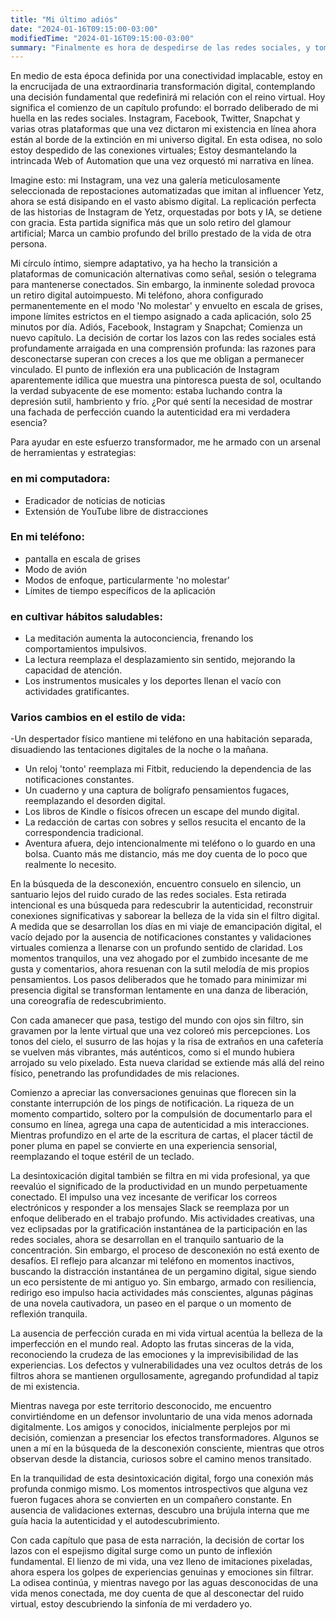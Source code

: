 ```yaml
---
title: "Mi último adiós"
date: "2024-01-16T09:15:00-03:00"
modifiedTime: "2024-01-16T09:15:00-03:00"
summary: "Finalmente es hora de despedirse de las redes sociales, y tomó un tiempo."
---
```


En medio de esta época definida por una conectividad implacable, estoy en la encrucijada de una extraordinaria transformación digital, contemplando una decisión fundamental que redefinirá mi relación con el reino virtual. Hoy significa el comienzo de un capítulo profundo: el borrado deliberado de mi huella en las redes sociales. Instagram, Facebook, Twitter, Snapchat y varias otras plataformas que una vez dictaron mi existencia en línea ahora están al borde de la extinción en mi universo digital. En esta odisea, no solo estoy despedido de las conexiones virtuales; Estoy desmantelando la intrincada Web of Automation que una vez orquestó mi narrativa en línea.

Imagine esto: mi Instagram, una vez una galería meticulosamente seleccionada de repostaciones automatizadas que imitan al influencer Yetz, ahora se está disipando en el vasto abismo digital. La replicación perfecta de las historias de Instagram de Yetz, orquestadas por bots y IA, se detiene con gracia. Esta partida significa más que un solo retiro del glamour artificial; Marca un cambio profundo del brillo prestado de la vida de otra persona.

Mi círculo íntimo, siempre adaptativo, ya ha hecho la transición a plataformas de comunicación alternativas como señal, sesión o telegrama para mantenerse conectados. Sin embargo, la inminente soledad provoca un retiro digital autoimpuesto. Mi teléfono, ahora configurado permanentemente en el modo 'No molestar' y envuelto en escala de grises, impone límites estrictos en el tiempo asignado a cada aplicación, solo 25 minutos por día. Adiós, Facebook, Instagram y Snapchat; Comienza un nuevo capítulo.
La decisión de cortar los lazos con las redes sociales está profundamente arraigada en una comprensión profunda: las razones para desconectarse superan con creces a los que me obligan a permanecer vinculado. El punto de inflexión era una publicación de Instagram aparentemente idílica que muestra una pintoresca puesta de sol, ocultando la verdad subyacente de ese momento: estaba luchando contra la depresión sutil, hambriento y frío. ¿Por qué sentí la necesidad de mostrar una fachada de perfección cuando la autenticidad era mi verdadera esencia?

Para ayudar en este esfuerzo transformador, me he armado con un arsenal de herramientas y estrategias:

### en mi computadora:
- Eradicador de noticias de noticias
- Extensión de YouTube libre de distracciones

### En mi teléfono:
- pantalla en escala de grises
- Modo de avión
- Modos de enfoque, particularmente 'no molestar'
- Límites de tiempo específicos de la aplicación

### en cultivar hábitos saludables:
- La meditación aumenta la autoconciencia, frenando los comportamientos impulsivos.
- La lectura reemplaza el desplazamiento sin sentido, mejorando la capacidad de atención.
- Los instrumentos musicales y los deportes llenan el vacío con actividades gratificantes.

### Varios cambios en el estilo de vida:
-Un despertador físico mantiene mi teléfono en una habitación separada, disuadiendo las tentaciones digitales de la noche o la mañana.
- Un reloj 'tonto' reemplaza mi Fitbit, reduciendo la dependencia de las notificaciones constantes.
- Un cuaderno y una captura de bolígrafo pensamientos fugaces, reemplazando el desorden digital.
- Los libros de Kindle o físicos ofrecen un escape del mundo digital.
- La redacción de cartas con sobres y sellos resucita el encanto de la correspondencia tradicional.
- Aventura afuera, dejo intencionalmente mi teléfono o lo guardo en una bolsa. Cuanto más me distancio, más me doy cuenta de lo poco que realmente lo necesito.

En la búsqueda de la desconexión, encuentro consuelo en silencio, un santuario lejos del ruido curado de las redes sociales. Esta retirada intencional es una búsqueda para redescubrir la autenticidad, reconstruir conexiones significativas y saborear la belleza de la vida sin el filtro digital.
A medida que se desarrollan los días en mi viaje de emancipación digital, el vacío dejado por la ausencia de notificaciones constantes y validaciones virtuales comienza a llenarse con un profundo sentido de claridad. Los momentos tranquilos, una vez ahogado por el zumbido incesante de me gusta y comentarios, ahora resuenan con la sutil melodía de mis propios pensamientos. Los pasos deliberados que he tomado para minimizar mi presencia digital se transforman lentamente en una danza de liberación, una coreografía de redescubrimiento.

Con cada amanecer que pasa, testigo del mundo con ojos sin filtro, sin gravamen por la lente virtual que una vez coloreó mis percepciones. Los tonos del cielo, el susurro de las hojas y la risa de extraños en una cafetería se vuelven más vibrantes, más auténticos, como si el mundo hubiera arrojado su velo pixelado. Esta nueva claridad se extiende más allá del reino físico, penetrando las profundidades de mis relaciones.

Comienzo a apreciar las conversaciones genuinas que florecen sin la constante interrupción de los pings de notificación. La riqueza de un momento compartido, soltero por la compulsión de documentarlo para el consumo en línea, agrega una capa de autenticidad a mis interacciones. Mientras profundizo en el arte de la escritura de cartas, el placer táctil de poner pluma en papel se convierte en una experiencia sensorial, reemplazando el toque estéril de un teclado.

La desintoxicación digital también se filtra en mi vida profesional, ya que reevalúo el significado de la productividad en un mundo perpetuamente conectado. El impulso una vez incesante de verificar los correos electrónicos y responder a los mensajes Slack se reemplaza por un enfoque deliberado en el trabajo profundo. Mis actividades creativas, una vez eclipsadas por la gratificación instantánea de la participación en las redes sociales, ahora se desarrollan en el tranquilo santuario de la concentración.
Sin embargo, el proceso de desconexión no está exento de desafíos. El reflejo para alcanzar mi teléfono en momentos inactivos, buscando la distracción instantánea de un pergamino digital, sigue siendo un eco persistente de mi antiguo yo. Sin embargo, armado con resiliencia, redirigo eso impulso hacia actividades más conscientes, algunas páginas de una novela cautivadora, un paseo en el parque o un momento de reflexión tranquila.

La ausencia de perfección curada en mi vida virtual acentúa la belleza de la imperfección en el mundo real. Adopto las frutas sinceras de la vida, reconociendo la crudeza de las emociones y la imprevisibilidad de las experiencias. Los defectos y vulnerabilidades una vez ocultos detrás de los filtros ahora se mantienen orgullosamente, agregando profundidad al tapiz de mi existencia.

Mientras navega por este territorio desconocido, me encuentro convirtiéndome en un defensor involuntario de una vida menos adornada digitalmente. Los amigos y conocidos, inicialmente perplejos por mi decisión, comienzan a presenciar los efectos transformadores. Algunos se unen a mí en la búsqueda de la desconexión consciente, mientras que otros observan desde la distancia, curiosos sobre el camino menos transitado.

En la tranquilidad de esta desintoxicación digital, forgo una conexión más profunda conmigo mismo. Los momentos introspectivos que alguna vez fueron fugaces ahora se convierten en un compañero constante. En ausencia de validaciones externas, descubro una brújula interna que me guía hacia la autenticidad y el autodescubrimiento.

Con cada capítulo que pasa de esta narración, la decisión de cortar los lazos con el espejismo digital surge como un punto de inflexión fundamental. El lienzo de mi vida, una vez lleno de imitaciones pixeladas, ahora espera los golpes de experiencias genuinas y emociones sin filtrar. La odisea continúa, y mientras navego por las aguas desconocidas de una vida menos conectada, me doy cuenta de que al desconectar del ruido virtual, estoy descubriendo la sinfonía de mi verdadero yo.